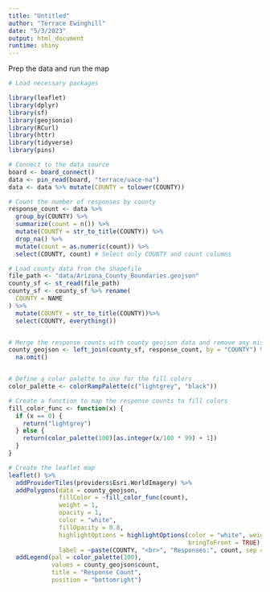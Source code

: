 ```yaml
---
title: "Untitled"
author: "Terrace Ewinghill"
date: "5/3/2023"
output: html_document
runtime: shiny
---
```

Prep the data and run the map
```r
# Load necessary packages

library(leaflet)
library(dplyr)
library(sf)
library(geojsonio)
library(RCurl)
library(httr)
library(tidyverse)
library(pins)

# Connect to the data source
board <- board_connect()
data <- pin_read(board, "terrace/uace-na")
data <- data %>% mutate(COUNTY = tolower(COUNTY))

# Count the number of responses by county
response_count <- data %>%
  group_by(COUNTY) %>%
  summarize(count = n()) %>% 
  mutate(COUNTY = str_to_title(COUNTY)) %>% 
  drop_na() %>% 
  mutate(count = as.numeric(count)) %>% 
  select(COUNTY, count) # Select only COUNTY and count columns

# Load county data from the shapefile
file_path <- "data/Arizona_County_Boundaries.geojson"
county_sf <- st_read(file_path)
county_sf <- county_sf %>% rename(
  COUNTY = NAME
) %>% 
  mutate(COUNTY = str_to_title(COUNTY))%>% 
  select(COUNTY, everything())


# Merge the response counts with county geojson data and remove any missing values in count
county_geojson <- left_join(county_sf, response_count, by = "COUNTY") %>%
  na.omit()


# Define a color palette to use for the fill colors
color_palette <- colorRampPalette(c("lightgrey", "black"))

# Create a function to map the response counts to fill colors
fill_color_func <- function(x) {
  if (x == 0) {
    return("lightgrey")
  } else {
    return(color_palette(100)[as.integer(x/100 * 99) + 1])
  }
}

# Create the leaflet map
leaflet() %>%
  addProviderTiles(providers$Esri.WorldImagery) %>%
  addPolygons(data = county_geojson,
              fillColor = ~fill_color_func(count),
              weight = 1,
              opacity = 1,
              color = "white",
              fillOpacity = 0.8,
              highlightOptions = highlightOptions(color = "white", weight = 2,
                                                  bringToFront = TRUE),
              label = ~paste(COUNTY, "<br>", "Responses:", count, sep = " ")) %>%
  addLegend(pal = color_palette(100),
            values = county_geojson$count,
            title = "Response Count",
            position = "bottomright")



```

